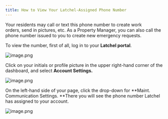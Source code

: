 ```yaml
---
title: How to View Your Latchel-Assigned Phone Number
---
```



Your residents may call or text this phone number to create work orders, send in pictures, etc. As a Property Manager, you can also call the phone number issued to you to create new emergency requests.

To view the number, first of all, log in to your **Latchel portal**. 

<Frame>
  <img src="/images/rtaImage-2-99.jpg" alt="image.png"/>
</Frame>


Click on your initials or profile picture in the upper right-hand corner of the dashboard, and select **Account Settings.**

<Frame>
  <img src="/images/rtaImage-2-100.jpg" alt="image.png"/>
</Frame>


On the left-hand side of your page, click the drop-down for **Maint. Communication Settings. **There you will see the phone number Latchel has assigned to your account.

<Frame>
  <img src="/images/rtaImage-2-101.jpg" alt="image.png"/>
</Frame>

